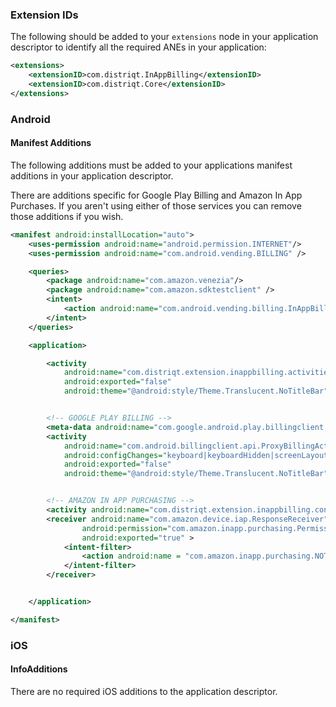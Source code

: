 
### Extension IDs

The following should be added to your `extensions` node in your application descriptor to identify all the required ANEs in your application:

```xml
<extensions>
    <extensionID>com.distriqt.InAppBilling</extensionID>
    <extensionID>com.distriqt.Core</extensionID>
</extensions>
```



### Android

#### Manifest Additions


The following additions must be added to your applications manifest additions in your 
application descriptor.

There are additions specific for Google Play Billing and Amazon In App Purchases. 
If you aren't using either of those services you can remove those additions if you wish.


```xml
<manifest android:installLocation="auto">
	<uses-permission android:name="android.permission.INTERNET"/>
	<uses-permission android:name="com.android.vending.BILLING" />

	<queries>
		<package android:name="com.amazon.venezia"/>
		<package android:name="com.amazon.sdktestclient" />
		<intent>
			<action android:name="com.android.vending.billing.InAppBillingService.BIND" />
		</intent>
	</queries>

	<application>

		<activity 
			android:name="com.distriqt.extension.inappbilling.activities.ProductViewActivity" 
			android:exported="false"
			android:theme="@android:style/Theme.Translucent.NoTitleBar" />


		<!-- GOOGLE PLAY BILLING -->
		<meta-data android:name="com.google.android.play.billingclient.version" android:value="6.0.0" />
		<activity
			android:name="com.android.billingclient.api.ProxyBillingActivity"
			android:configChanges="keyboard|keyboardHidden|screenLayout|screenSize|orientation"
			android:exported="false"
			android:theme="@android:style/Theme.Translucent.NoTitleBar" />


		<!-- AMAZON IN APP PURCHASING -->
		<activity android:name="com.distriqt.extension.inappbilling.controller.amazon.AmazonActivity" android:theme="@android:style/Theme.Translucent.NoTitleBar" android:exported="false" />
		<receiver android:name="com.amazon.device.iap.ResponseReceiver"
				android:permission="com.amazon.inapp.purchasing.Permission.NOTIFY"
				android:exported="true" >
			<intent-filter>
				<action android:name = "com.amazon.inapp.purchasing.NOTIFY" />
			</intent-filter>
		</receiver>


	</application>

</manifest>
```


### iOS

#### InfoAdditions

There are no required iOS additions to the application descriptor.
